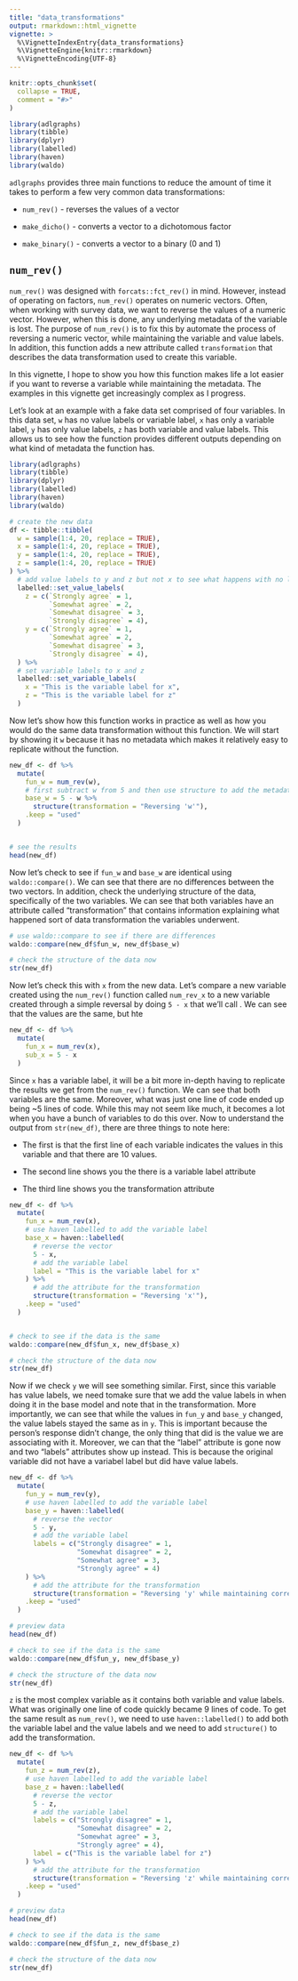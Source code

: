 ```yaml
---
title: "data_transformations"
output: rmarkdown::html_vignette
vignette: >
  %\VignetteIndexEntry{data_transformations}
  %\VignetteEngine{knitr::rmarkdown}
  %\VignetteEncoding{UTF-8}
---
```



```r
knitr::opts_chunk$set(
  collapse = TRUE,
  comment = "#>"
)
```

```r
library(adlgraphs)
library(tibble)
library(dplyr)
library(labelled)
library(haven)
library(waldo)
```


`adlgraphs` provides three main functions to reduce the amount of time it takes to perform a few very common data transformations:

- `num_rev()` - reverses the values of a vector

- `make_dicho()` - converts a vector to a dichotomous factor

- `make_binary()` - converts a vector to a binary (0 and 1)

## `num_rev()` 

`num_rev()` was designed with `forcats::fct_rev()` in mind. However, instead of operating on factors, `num_rev()` operates on numeric vectors. Often, when working with survey data, we want to reverse the values of a numeric vector. However, when this is done, any underlying metadata of the variable is lost. The purpose of `num_rev()` is to fix this by automate the process of reversing a numeric vector, while maintaining the variable and value labels. In addition, this function adds a new attribute called `transformation` that describes the data transformation used to create this variable. 

In this vignette, I hope to show you how this function makes life a lot easier if you want to reverse a variable while maintaining the metadata. The examples in this vignette get increasingly complex as I progress.

Let's look at an example with a fake data set comprised of four variables. In this data set, `w` has no value labels or variable label, `x` has only a variable label, `y` has only value labels, `z` has both variable and value labels. This allows us to see how the function provides different outputs depending on what kind of metadata the function has.


```r
library(adlgraphs)
library(tibble)
library(dplyr)
library(labelled)
library(haven)
library(waldo)

# create the new data
df <- tibble::tibble(
  w = sample(1:4, 20, replace = TRUE),
  x = sample(1:4, 20, replace = TRUE),
  y = sample(1:4, 20, replace = TRUE),
  z = sample(1:4, 20, replace = TRUE)
) %>% 
  # add value labels to y and z but not x to see what happens with no labels
  labelled::set_value_labels(
    z = c(`Strongly agree` = 1,
          `Somewhat agree` = 2,
          `Somewhat disagree` = 3,
          `Strongly disagree` = 4),
    y = c(`Strongly agree` = 1,
          `Somewhat agree` = 2,
          `Somewhat disagree` = 3,
          `Strongly disagree` = 4),
  ) %>%
  # set variable labels to x and z
  labelled::set_variable_labels(
    x = "This is the variable label for x",
    z = "This is the variable label for z"
  )
```

Now let's show how this function works in practice as well as how you would do the same data transformation without this function. We will start by showing it `w` because it has no metadata which makes it relatively easy to replicate without the function. 

```r
new_df <- df %>% 
  mutate(
    fun_w = num_rev(w),
    # first subtract w from 5 and then use structure to add the metadata
    base_w = 5 - w %>% 
      structure(transformation = "Reversing 'w'"),
    .keep = "used"
  )


# see the results
head(new_df)
```

Now let's check to see if `fun_w` and `base_w` are identical using `waldo::compare()`. We can see that there are no differences between the two vectors. In addition, check the underlying structure of the data, specifically of the two variables. We can see that both variables have an attribute called "transformation" that contains information explaining what happened sort of data transformation the variables underwent. 


```r
# use waldo::compare to see if there are differences
waldo::compare(new_df$fun_w, new_df$base_w)

# check the structure of the data now
str(new_df)
```

Now let's check this with `x` from the new data. Let's compare a new variable created using the `num_rev()` function called `num_rev_x` to a new variable created through a simple reversal by doing `5 - x` that we'll call . We can see that the values are the same, but hte 
```r
new_df <- df %>% 
  mutate(
    fun_x = num_rev(x),
    sub_x = 5 - x
  )
```


Since `x` has a variable label, it will be a bit more in-depth having to replicate the results we get from the `num_rev()` function. We can see that both variables are the same. Moreover, what was just one line of code ended up being ~5 lines of code. While this may not seem like much, it becomes a lot when you have a bunch of variables to do this over. Now to understand the output from `str(new_df)`, there are three things to note here:

 - The first is that the first line of each variable indicates the values in this variable and that there are 10 values.

 - The second line shows you the there is a variable label attribute

 - The third line shows you the transformation attribute

```r
new_df <- df %>% 
  mutate(
    fun_x = num_rev(x),
    # use haven labelled to add the variable label
    base_x = haven::labelled(
      # reverse the vector
      5 - x,
      # add the variable label
      label = "This is the variable label for x"
    ) %>% 
      # add the attribute for the transformation
      structure(transformation = "Reversing 'x'"),
    .keep = "used"
  )


# check to see if the data is the same
waldo::compare(new_df$fun_x, new_df$base_x)

# check the structure of the data now
str(new_df)
```

Now if we check `y` we will see something similar. First, since this variable has value labels, we need tomake sure that we add the value labels in when doing it in the base model and note that in the transformation. More importantly, we can see that while the values in `fun_y` and `base_y` changed, the value labels stayed the same as in `y`. This is important because the person's response didn't change, the only thing that did is the value we are associating with it. Moreover, we can that the "label" attribute is gone now and two "labels" attributes show up instead. This is because the original variable did not have a variabel label but did have value labels.

```r
new_df <- df %>% 
  mutate(
    fun_y = num_rev(y),
    # use haven labelled to add the variable label
    base_y = haven::labelled(
      # reverse the vector
      5 - y,
      # add the variable label
      labels = c("Strongly disagree" = 1,
                 "Somewhat disagree" = 2,
                 "Somewhat agree" = 3,
                 "Strongly agree" = 4)
    ) %>% 
      # add the attribute for the transformation
      structure(transformation = "Reversing 'y' while maintaining correct value labels"),
    .keep = "used"
  )

# preview data
head(new_df)

# check to see if the data is the same
waldo::compare(new_df$fun_y, new_df$base_y)

# check the structure of the data now
str(new_df)
```

`z` is the most complex variable as it contains both variable and value labels. What was originally one line of code quickly became 9 lines of code. To get the same result as `num_rev()`, we need to use `haven::labelled()` to add both the variable label and the value labels and we need to add `structure()` to add the transformation.

```r
new_df <- df %>% 
  mutate(
    fun_z = num_rev(z),
    # use haven labelled to add the variable label
    base_z = haven::labelled(
      # reverse the vector
      5 - z,
      # add the variable label
      labels = c("Strongly disagree" = 1,
                 "Somewhat disagree" = 2,
                 "Somewhat agree" = 3,
                 "Strongly agree" = 4),
      label = c("This is the variable label for z")
    ) %>% 
      # add the attribute for the transformation
      structure(transformation = "Reversing 'z' while maintaining correct value labels"),
    .keep = "used"
  )

# preview data
head(new_df)

# check to see if the data is the same
waldo::compare(new_df$fun_z, new_df$base_z)

# check the structure of the data now
str(new_df)
```












